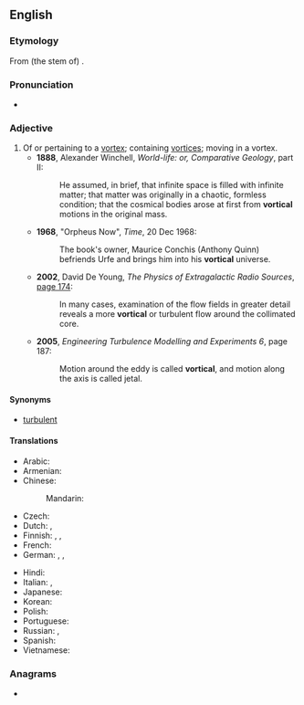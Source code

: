 ==English==
{{was wotd|2011|July|7}}

===Etymology===
From (the stem of) {{etyl|la|en}} {{m|la|vortex}} {{suffix||al|lang=en}}.

===Pronunciation===
* {{a|UK}} {{IPA|/ˈvɔːtɪk(ə)l/|lang=en}}

===Adjective===
{{en-adj}}

# Of or pertaining to a [[vortex]]; containing [[vortices]]; moving in a vortex. {{defdate|from 17th c.}}
#* '''1888''', Alexander Winchell, ''World-life: or, Comparative Geology'', part II:
#*: He assumed, in brief, that infinite space is filled with infinite matter; that matter was originally in a chaotic, formless condition; that the cosmical bodies arose at first from '''vortical''' motions in the original mass.
#* '''1968''', "Orpheus Now", ''Time'', 20 Dec 1968:
#*: The book's owner, Maurice Conchis (Anthony Quinn) befriends Urfe and brings him into his '''vortical''' universe.
#* '''2002''', David De Young, ''The Physics of Extragalactic Radio Sources'', [http://books.google.com.au/books?id=t-Cwiz_UtwwC&pg=PA174&dq=%22more%7Cmost+vortical%22&hl=en&sa=X&ei=aA8UVK69HMyB8QWZ5IL4Bw&redir_esc=y#v=onepage&q=%22more%7Cmost%20vortical%22&f=false page 174]:
#*: In many cases, examination of the flow fields in greater detail reveals a more '''vortical''' or turbulent flow around the collimated core.
#* '''2005''', ''Engineering Turbulence Modelling and Experiments 6'', page 187:
#*: Motion around the eddy is called '''vortical''', and motion along the axis is called jetal.

====Synonyms====
* {{sense|containing vortices}} [[turbulent]] {{qualifier|of fluid flow}}

====Translations====
{{trans-top|pertaining to a vortex}}
* Arabic: {{t-needed|ar}}
* Armenian: {{t+|hy|մրրկային|sc=Armn}}
* Chinese:
*: Mandarin: {{t|cmn|旋涡的|sc=Hani}}
* Czech: {{t-needed|cs}}
* Dutch: {{t+|nl|wervelend}}, {{t|nl|dwarrelend als een draaikolk}}
* Finnish: {{t|fi|pyörremäinen}}, {{t|fi|pyörteinen}}, {{t|fi|pyörteikäs}}
* French: {{t-needed|fr}}
* German: {{t+|de|kreisend}}, {{t|de|wirbelartig}}, {{t+|de|wirbelnd}}
{{trans-mid}}
* Hindi: {{t-needed|hi}}
* Italian: {{t+|it|vorticoso}}, {{t|it|vorticale}}
* Japanese: {{t-needed|ja}}
* Korean: {{t-needed|ko}}
* Polish: {{t|pl|wirowy|m}}
* Portuguese: {{t+|pt|vortiginoso}}
* Russian: {{t+|ru|вихревой}}, {{t+|ru|вращательный}}
* Spanish: {{t|es|vortiginoso|m}}
* Vietnamese: {{t-needed|vi}}
{{trans-bottom}}

===Anagrams===
* {{anagrams|en|Victrola|victrola}}
